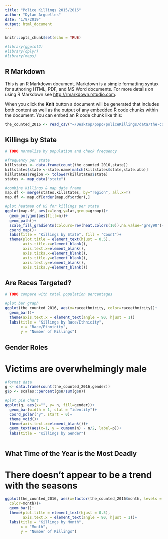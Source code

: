 ```yaml
---
title: "Police Killings 2015/2016"
author: "Dylan Arguelles"
date: "1/9/2019"
output: html_document
---
```


```r
knitr::opts_chunk$set(echo = TRUE)

#library(ggplot2)
#library(dplyr)
#library(maps)
```

## R Markdown

This is an R Markdown document. Markdown is a simple formatting syntax for authoring HTML, PDF, and MS Word documents. For more details on using R Markdown see <http://rmarkdown.rstudio.com>.

When you click the **Knit** button a document will be generated that includes both content as well as the output of any embedded R code chunks within the document. You can embed an R code chunk like this:

```r
the_counted_2016 <- read_csv("~/Desktop/popo/policeKillings/data/the-counted-2016.csv")

```


## Killings by State

```r
# TODO normalize by population and check frequency

#frequency per state
killstates <- data.frame(count(the_counted_2016,state))
killstates$state <-state.name[match(killstates$state,state.abb)]
killstates$region <- tolower(killstates$state)
states <- map_data("state")

#combine killings & map data frame
map.df <- merge(states,killstates, by="region", all.x=T)
map.df <- map.df[order(map.df$order),]

#plot heatmap of US for killings per state
ggplot(map.df, aes(x=long,y=lat,group=group))+
  geom_polygon(aes(fill=n))+
  geom_path()+ 
  scale_fill_gradientn(colours=rev(heat.colors(10)),na.value="grey90")+
  coord_map()+
  labs(title = "Killings by State", fill = "Count")+
  theme(plot.title = element_text(hjust = 0.5),
        axis.title.x=element_blank(),
        axis.text.x=element_blank(),
        axis.ticks.x=element_blank(),
        axis.title.y=element_blank(),
        axis.text.y=element_blank(),
        axis.ticks.y=element_blank())

```




## Are Races Targeted?
```r
# TODO compare with total population percentages

#plot bar graph 
ggplot(the_counted_2016, aes(x=raceethnicity, color=raceethnicity))+
  geom_bar()+
  theme(axis.text.x = element_text(angle = 90, hjust = 1))
  labs(title = "Killings by Race/Ethnicity",
       x = "Race/Ethnicity",
       y = "Number of Killings")

```


## Gender Roles
# Victims are overwhelmingly male
```r
#format data
g <- data.frame(count(the_counted_2016,gender))
g$p <- scales::percent(g$n/sum(g$n))

#plot pie chart
ggplot(g, aes(x="", y= n, fill=gender))+
  geom_bar(width = 1, stat = "identity")+
  coord_polar("y", start = 0)+
  theme_void()+
  theme(axis.text.x=element_blank())+
  geom_text(aes(x=1, y = cumsum(n) - n/2, label=p))+
  labs(title = "Killings by Gender")



```

## What Time of the Year is the Most Deadly
# There doesn't appear to be a trend with the seasons
```r
ggplot(the_counted_2016, aes(x=factor(the_counted_2016$month, levels = month.name), 
  color=month))+
  geom_bar()+
  theme(plot.title = element_text(hjust = 0.5),
        axis.text.x = element_text(angle = 90, hjust = 1))+
  labs(title = "Killings by Month",
       x = "Month",
       y = "Number of Killings")


```
